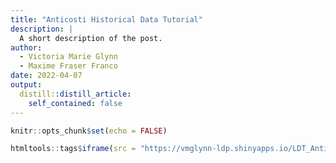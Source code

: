 ```yaml
---
title: "Anticosti Historical Data Tutorial"
description: |
  A short description of the post.
author:
  - Victoria Marie Glynn
  - Maxime Fraser Franco
date: 2022-04-07
output:
  distill::distill_article:
    self_contained: false
---
```



```r
knitr::opts_chunk$set(echo = FALSE)
```

```r
htmltools::tags$iframe(src = "https://vmglynn-ldp.shinyapps.io/LDT_Anticosti_Tutorial/", height = "600px", width = "100%", `data-external` = "1")
```